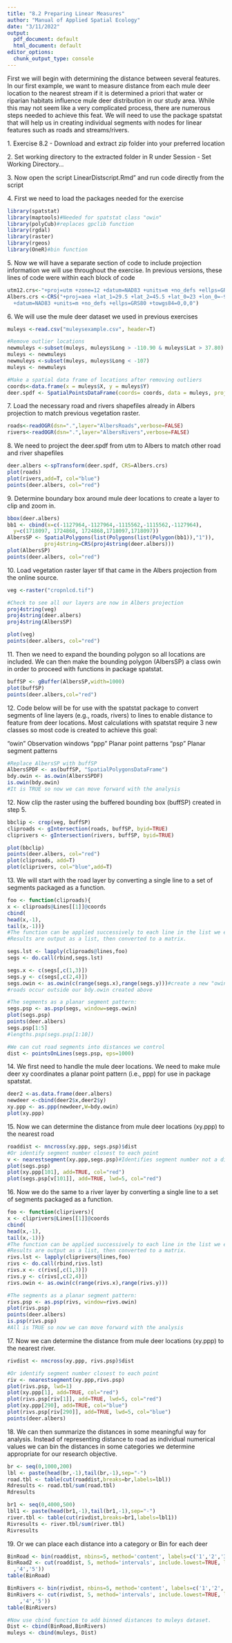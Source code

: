 ---
title: "8.2 Preparing Linear Measures"
author: "Manual of Applied Spatial Ecology"
date: "3/11/2022"
output: 
  pdf_document: default
  html_document: default
editor_options: 
  chunk_output_type: console
---
First we will begin with determining the distance between several features. In our first example, we want to measure distance from each mule deer location to the nearest stream if it is determined a priori that water or riparian habitats influence mule deer distribution in our study area. While this may not seem like a very complicated process, there are numerous steps needed to achieve this feat. We will need to use the package spatstat that will help us in creating individual segments with nodes for linear features such as roads and streams/rivers.

1\. Exercise 8.2 - Download and extract zip folder into your preferred location

2\. Set working directory to the extracted folder in R under Session - Set Working Directory...

3\. Now open the script LinearDistscript.Rmd" and run code directly from the script

4\. First we need to load the packages needed for the exercise
```{r warning=FALSE, message=FALSE}
library(spatstat)
library(maptools)#Needed for spatstat class "owin"
library(polyCub)#replaces gpclib function
library(rgdal)
library(raster)
library(rgeos)
library(OneR)#bin function
```
5\. Now we will have a separate section of code to include projection information we will use throughout the exercise. In previous versions, these lines of code were within each block of code
```{r}
utm12.crs<-"+proj=utm +zone=12 +datum=NAD83 +units=m +no_defs +ellps=GRS80 +towgs84=0,0,0"
Albers.crs <-CRS("+proj=aea +lat_1=29.5 +lat_2=45.5 +lat_0=23 +lon_0=-96 +x_0=0 +y_0=0 
  +datum=NAD83 +units=m +no_defs +ellps=GRS80 +towgs84=0,0,0")
```
6\. We will use the mule deer dataset we used in previous exercises 
```{r}
muleys <-read.csv("muleysexample.csv", header=T)

#Remove outlier locations
newmuleys <-subset(muleys, muleys$Long > -110.90 & muleys$Lat > 37.80)
muleys <- newmuleys
newmuleys <-subset(muleys, muleys$Long < -107)
muleys <- newmuleys

#Make a spatial data frame of locations after removing outliers
coords<-data.frame(x = muleys$X, y = muleys$Y)
deer.spdf <- SpatialPointsDataFrame(coords= coords, data = muleys, proj4string = CRS(utm12.crs))
```
7\. Load the necessary road and rivers shapefiles already in Albers projection to match previous vegetation raster.
```{r message=FALSE,warning=FALSE}
roads<-readOGR(dsn=".",layer="AlbersRoads",verbose=FALSE)
rivers<-readOGR(dsn=".",layer="AlbersRivers",verbose=FALSE)
```
8\. We need to project the deer.spdf from utm to Albers to match other road and river shapefiles
```{r}
deer.albers <-spTransform(deer.spdf, CRS=Albers.crs)
plot(roads)
plot(rivers,add=T, col="blue")
points(deer.albers, col="red")
```
9\. Determine boundary box around mule deer locations to create a layer to clip and zoom in.
```{r}
bbox(deer.albers)
bb1 <- cbind(x=c(-1127964,-1127964,-1115562,-1115562,-1127964),
  y=c(1718097, 1724868, 1724868,1718097,1718097))
AlbersSP <- SpatialPolygons(list(Polygons(list(Polygon(bb1)),"1")),                       
            proj4string=CRS(proj4string(deer.albers)))
plot(AlbersSP)
points(deer.albers, col="red")
```
10\. Load vegetation raster layer tif that came in the Albers projection from the online source.
```{r}
veg <-raster("cropnlcd.tif")
```

```{r eval=FALSE}
#Check to see all our layers are now in Albers projection
proj4string(veg)
proj4string(deer.albers)
proj4string(AlbersSP)
```

```{r}
plot(veg)
points(deer.albers, col="red")
```
11\. Then we need to expand the bounding polygon so all locations are included. We can then make the bounding polygon (AlbersSP) a class owin in order to proceed with functions in package spatstat.
```{r warning=FALSE,message=FALSE}
buffSP <- gBuffer(AlbersSP,width=1000)
plot(buffSP)
points(deer.albers,col="red")
```
12\. Code below will be for use with the spatstat package to convert segments of line layers (e.g., roads, rivers) to lines to enable distance to feature from deer locations. Most calculations with spatstat require 3 new classes so most code is created to achieve this goal:

"owin" Observation windows
"ppp" Planar point patterns
"psp" Planar segment patterns
```{r}
#Replace AlbersSP with buffSP
AlbersSPDF <- as(buffSP, "SpatialPolygonsDataFrame")
bdy.owin <- as.owin(AlbersSPDF)
is.owin(bdy.owin)
#It is TRUE so now we can move forward with the analysis
```

12\. Now clip the raster using the buffered bounding box (buffSP) created in step 5.
```{r warning=FALSE,message=FALSE}
bbclip <- crop(veg, buffSP) 
cliproads <- gIntersection(roads, buffSP, byid=TRUE)
cliprivers <- gIntersection(rivers, buffSP, byid=TRUE)

plot(bbclip)
points(deer.albers, col="red")
plot(cliproads, add=T)
plot(cliprivers, col="blue",add=T)
```
13\. We will start with the road layer by converting a single line to a set of segments packaged as a function.
```{r warning=FALSE,message=FALSE}
foo <- function(cliproads){
x <- cliproads@Lines[[1]]@coords
cbind(
head(x,-1),
tail(x,-1))}
#The function can be applied successively to each line in the list we extracted from roads. 
#Results are output as a list, then converted to a matrix.

segs.lst <- lapply(cliproads@lines,foo)
segs <- do.call(rbind,segs.lst)

segs.x <- c(segs[,c(1,3)])
segs.y <- c(segs[,c(2,4)])
segs.owin <- as.owin(c(range(segs.x),range(segs.y)))#create a new "owin" class because 
#roads occur outside our bdy.owin created above

#The segments as a planar segment pattern:
segs.psp <- as.psp(segs, window=segs.owin)
plot(segs.psp)
points(deer.albers)
segs.psp[1:5]
#lengths.psp(segs.psp[1:10])

#We can cut road segments into distances we control
dist <- pointsOnLines(segs.psp, eps=1000)
```
14\. We first need to handle the mule deer locations. We need to make mule deer xy coordinates a planar point pattern (i.e., ppp) for use in package spatstat.
```{r warning=FALSE,message=FALSE}
deer2 <-as.data.frame(deer.albers)
newdeer <-cbind(deer2$x,deer2$y)
xy.ppp <- as.ppp(newdeer,W=bdy.owin)
plot(xy.ppp)
```
15\. Now we can determine the distance from mule deer locations (xy.ppp) to the nearest road
```{r}
roaddist <- nncross(xy.ppp, segs.psp)$dist
#Or identify segment number closest to each point
v <- nearestsegment(xy.ppp,segs.psp)#Identifies segment number not a distance
plot(segs.psp)
plot(xy.ppp[101], add=TRUE, col="red")
plot(segs.psp[v[101]], add=TRUE, lwd=5, col="red")
```
16\. Now we do the same to a river layer by converting a single line to a set of segments packaged as a function.
```{r}
foo <- function(cliprivers){
x <- cliprivers@Lines[[1]]@coords
cbind(
head(x,-1),
tail(x,-1))}
#The function can be applied successively to each line in the list we extracted from roads. 
#Results are output as a list, then converted to a matrix.
rivs.lst <- lapply(cliprivers@lines,foo)
rivs <- do.call(rbind,rivs.lst)
rivs.x <- c(rivs[,c(1,3)])
rivs.y <- c(rivs[,c(2,4)])
rivs.owin <- as.owin(c(range(rivs.x),range(rivs.y)))

#The segments as a planar segment pattern:
rivs.psp <- as.psp(rivs, window=rivs.owin)
plot(rivs.psp)
points(deer.albers)
is.psp(rivs.psp)
#All is TRUE so now we can move forward with the analysis
```
17\. Now we can determine the distance from mule deer locations (xy.ppp) to the nearest river.
```{r}
rivdist <- nncross(xy.ppp, rivs.psp)$dist

#Or identify segment number closest to each point
riv <- nearestsegment(xy.ppp,rivs.psp)
plot(rivs.psp, lwd=1)
plot(xy.ppp[1], add=TRUE, col="red")
plot(rivs.psp[riv[1]], add=TRUE, lwd=5, col="red")
plot(xy.ppp[290], add=TRUE, col="blue")
plot(rivs.psp[riv[290]], add=TRUE, lwd=5, col="blue")
points(deer.albers)
```
18\. We can then summarize the distances in some meaningful way for analysis. Instead of representing distance to road as individual numerical values we can bin the distances in some categories we determine appropriate for our research objective.
```{r}
br <- seq(0,1000,200)
lbl <- paste(head(br,-1),tail(br,-1),sep="-")
road.tbl <- table(cut(roaddist,breaks=br,labels=lbl))
Rdresults <- road.tbl/sum(road.tbl)
Rdresults

br1 <- seq(0,4000,500)
lbl1 <- paste(head(br1,-1),tail(br1,-1),sep="-")
river.tbl <- table(cut(rivdist,breaks=br1,labels=lbl1))
Rivresults <- river.tbl/sum(river.tbl)
Rivresults
```
19\. Or we can place each distance into a category or Bin for each deer
```{r}
BinRoad <- bin(roaddist, nbins=5, method='content', labels=c('1','2','3','4','5'))
BinRoad2 <- cut(roaddist, 5, method='intervals', include.lowest=TRUE, labels=c('1','2','3'
  ,'4','5'))
table(BinRoad)

BinRivers <- bin(rivdist, nbins=5, method='content', labels=c('1','2','3','4','5'))
BinRivers <- cut(rivdist, 5, method='intervals', include.lowest=TRUE, labels=c('1','2','3'
    ,'4','5'))
table(BinRivers)

#Now use cbind function to add binned distances to muleys dataset.
Dist <- cbind(BinRoad,BinRivers)
muleys <- cbind(muleys, Dist)
```



